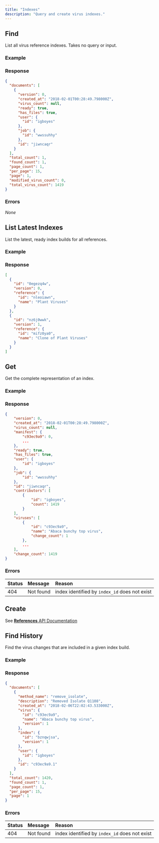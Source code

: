 ```yaml
---
title: "Indexes"
description: "Query and create virus indexes."
---
```



## Find

<Permission name="read" resource="reference" />

List all virus reference indexes. Takes no query or input.

<Endpoint method="GET" path="/api/indexes" />

### Example

<Request method="GET" path="/api/indexes" />

### Response

<Response status="200 OK">

```json
{
  "documents": [
    {
      "version": 0,
      "created_at": "2018-02-01T00:28:49.798000Z",
      "virus_count": null,
      "ready": true,
      "has_files": true,
      "user": {
        "id": "igboyes"
      },
      "job": {
        "id": "wwssuhhy"
      },
      "id": "jiwncaqr"
    }
  ],
  "total_count": 1,
  "found_count": 1,
  "page_count": 1,
  "per_page": 15,
  "page": 1,
  "modified_virus_count": 0,
  "total_virus_count": 1419
}
```

</Response>

### Errors

_None_

## List Latest Indexes

<Permission name="read" resource="reference" />

List the latest, ready index builds for all references.

<Endpoint method="GET" path="/api/indexes?ready=true" />

### Example

<Request method="GET" path="/api/indexes?ready=true" />

### Response

<Response status="200 OK">

```json
[
  {
    "id": "0egezq4w",
    "version": 0,
    "reference": {
      "id": "nleoiawn",
      "name": "Plant Viruses"
    }
  },
  {
    "id": "nz6j0wwk",
    "version": 1,
    "reference": {
      "id": "mifz0ya0",
      "name": "Clone of Plant Viruses"
    }
  }
]
```

</Response>

## Get

<Permission name="read" resource="reference" />

Get the complete representation of an index.

<Endpoint method="GET" path="/api/indexes/:id" />

### Example

<Request method="GET" path="/api/indexes/jiwncaqr" />

### Response

<Response status="200 OK">

```json
{
	"version": 0,
	"created_at": "2018-02-01T00:28:49.798000Z",
	"virus_count": null,
	"manifest": {
		"c93ec9a9": 0,
        ...
	},
	"ready": true,
	"has_files": true,
	"user": {
		"id": "igboyes"
	},
	"job": {
		"id": "wwssuhhy"
	},
	"id": "jiwncaqr",
	"contributors": [
		{
			"id": "igboyes",
			"count": 1419
		}
	],
	"viruses": [
		{
			"id": "c93ec9a9",
			"name": "Abaca bunchy top virus",
			"change_count": 1
		},
        ...
	],
	"change_count": 1419
}
```

</Response>

### Errors

| Status | Message   | Reason                                        |
| :----- | :-------- | :-------------------------------------------- |
| 404    | Not found | index identified by `index_id` does not exist |

## Create

See [**References** API Documentation](/docs/developer/api/refs/#create-index)

## Find History

<Permission name="read" resource="reference" />

Find the virus changes that are included in a given index build.

<Endpoint method="GET" path="/api/indexes/:id/history" />

### Example

<Request method="GET" path="/api/indexes/bznqwjsa/history" />

### Response

<Response status="200 OK">

```json
{
  "documents": [
    {
      "method_name": "remove_isolate",
      "description": "Removed Isolate Q1108",
      "created_at": "2018-02-06T22:02:43.533000Z",
      "virus": {
        "id": "c93ec9a9",
        "name": "Abaca bunchy top virus",
        "version": 1
      },
      "index": {
        "id": "bznqwjsa",
        "version": 1
      },
      "user": {
        "id": "igboyes"
      },
      "id": "c93ec9a9.1"
    }
  ],
  "total_count": 1420,
  "found_count": 1,
  "page_count": 1,
  "per_page": 15,
  "page": 1
}
```

</Response>

### Errors

| Status | Message   | Reason                                        |
| :----- | :-------- | :-------------------------------------------- |
| 404    | Not found | index identified by `index_id` does not exist |

